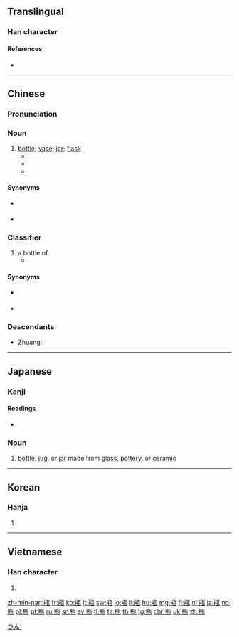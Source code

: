 {{also|甁|缾}}
==Translingual==

===Han character===
{{Han char|rn=98|rad=瓦|as=06|sn=11|four=81417|canj=TTMVN|ids=⿰并瓦}}

====References====
* {{Han ref|kx=0749.020|dkj=21486|dj=1157.260|hdz=21425.020|uh=74F6|ud=29942|bh=B27E|bd=45694}}

----

==Chinese==
{{zh-forms}}

===Pronunciation===
{{zh-pron
|m=píng
|ma=y
|c=peng4,ping4
|h=pfs=pân
|mn=pân
|w=3pin
|mc=y
|oc=y
|cat=cls
}}

===Noun===
{{zh-noun}}

# [[bottle]]; [[vase]]; [[jar]]; [[flask]]
#* {{zh-x|瓶子|bottle}}
#* {{zh-x|花瓶|flower vase}}
#* {{zh-x|熱水瓶|thermos}}

====Synonyms====
* {{q|Min Nan}} {{zh-l|矸|tr=kan}}
* {{q|Cantonese}} {{zh-l|樽|tr=zeon1}}

===Classifier===
{{zh-cls}}

# a bottle of
#* {{zh-x|一 瓶 酒|a bottle of wine}}

====Synonyms====
* {{q|Min Nan}} {{zh-l|矸|tr=kan}}
* {{q|Cantonese}} {{zh-l|樽|tr=zeon1}}

===Descendants===
* Zhuang: {{l|za|bingz}}

----

==Japanese==

===Kanji===
{{ja-kanji|grade=c|rs=瓦06}}

====Readings====
* {{ja-readings|goon=[[びょう]] (byō)|kanon=[[へい]] (hei)|toon=[[びん]] (bin)|kun=[[かめ]] (kame), [[みか]] (mika)}}

===Noun===
{{ja-noun|びん}}

# [[bottle]], [[jug]], or [[jar]] made from [[glass]], [[pottery]], or [[ceramic]]

[[Category:ja:Containers|ひん']]

----

==Korean==

===Hanja===
{{ko-hanja|hangeul=[[병]]|eumhun=|mr=pyŏng|y=pyeng}}

# {{defn|lang=ko|sort=瓦06}}

----

==Vietnamese==

===Han character===
{{vi-hantu|[[bình]]|rs=瓦06}}

# {{defn|lang=vi|sort=瓦06}}

[[zh-min-nan:瓶]]
[[fr:瓶]]
[[ko:瓶]]
[[it:瓶]]
[[sw:瓶]]
[[lo:瓶]]
[[li:瓶]]
[[hu:瓶]]
[[mg:瓶]]
[[fj:瓶]]
[[nl:瓶]]
[[ja:瓶]]
[[no:瓶]]
[[pl:瓶]]
[[pt:瓶]]
[[ru:瓶]]
[[sr:瓶]]
[[sv:瓶]]
[[tl:瓶]]
[[ta:瓶]]
[[th:瓶]]
[[tg:瓶]]
[[chr:瓶]]
[[uk:瓶]]
[[zh:瓶]]